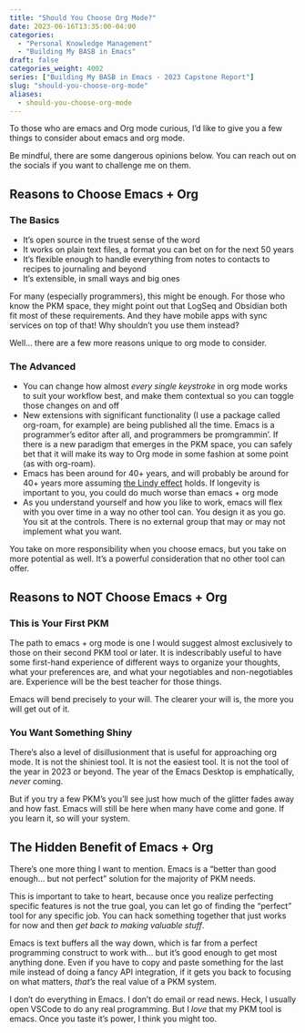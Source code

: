 ```yaml
---
title: "Should You Choose Org Mode?"
date: 2023-06-16T13:35:00-04:00
categories: 
  - "Personal Knowledge Management"
  - "Building My BASB in Emacs"
draft: false
categories_weight: 4002
series: ["Building My BASB in Emacs - 2023 Capstone Report"]
slug: "should-you-choose-org-mode"
aliases: 
  - should-you-choose-org-mode
---
```


To those who are emacs and Org mode curious, I'd like to give you a few things to consider about emacs and org mode.

Be mindful, there are some dangerous opinions below. You can reach out on the socials if you want to challenge me on them.


## Reasons to Choose Emacs + Org {#reasons-to-choose-emacs-plus-org}


### The Basics {#the-basics}

-   It's open source in the truest sense of the word
-   It works on plain text files, a format you can bet on for the next 50 years
-   It's flexible enough to handle everything from notes to contacts to recipes to journaling and beyond
-   It's extensible, in small ways and big ones

For many (especially programmers), this might be enough. For those who know the PKM space, they might point out that LogSeq and Obsidian both fit most of these requirements. And they have mobile apps with sync services on top of that! Why shouldn't you use them instead?

Well... there are a few more reasons unique to org mode to consider.


### The Advanced {#the-advanced}

-   You can change how almost _every single keystroke_ in org mode works to suit your workflow best, and make them contextual so you can toggle those changes on and off
-   New extensions with significant functionality (I use a package called org-roam, for example) are being published all the time. Emacs is a programmer's editor after all, and programmers be promgrammin'. If there is a new paradigm that emerges in the PKM space, you can safely bet that it will make its way to Org mode in some fashion at some point (as with org-roam).
-   Emacs has been around for 40+ years, and will probably be around for 40+ years more assuming [the Lindy effect](https://en.wikipedia.org/wiki/Lindy_effect) holds. If longevity is important to you, you could do much worse than emacs + org mode
-   As you understand yourself and how you like to work, emacs will flex with you over time in a way no other tool can. You design it as you go. You sit at the controls. There is no external group that may or may not implement what you want.

You take on more responsibility when you choose emacs, but you take on more potential as well. It's a powerful consideration that no other tool can offer.


## Reasons to NOT Choose Emacs + Org {#reasons-to-not-choose-emacs-plus-org}


### This is Your First PKM {#this-is-your-first-pkm}

The path to emacs + org mode is one I would suggest almost exclusively to those on their second PKM tool or later. It is indescribably useful to have some first-hand experience of different ways to organize your thoughts, what your preferences are, and what your negotiables and non-negotiables are. Experience will be the best teacher for those things.

Emacs will bend precisely to your will. The clearer your will is, the more you will get out of it.


### You Want Something Shiny {#you-want-something-shiny}

There's also a level of disillusionment that is useful for approaching org mode. It is not the shiniest tool. It is not the easiest tool. It is not the tool of the year in 2023 or beyond. The year of the Emacs Desktop is emphatically, _never_ coming.

But if you try a few PKM's you'll see just how much of the glitter fades away and how fast. Emacs will still be here when many have come and gone. If you learn it, so will your system.


## The Hidden Benefit of Emacs + Org {#the-hidden-benefit-of-emacs-plus-org}

There's one more thing I want to mention. Emacs is a "better than good enough... but not perfect" solution for the majority of PKM needs.

This is important to take to heart, because once you realize perfecting specific features is not the true goal, you can let go of finding the "perfect" tool for any specific job. You can hack something together that just works for now and then _get back to making valuable stuff_.

Emacs is text buffers all the way down, which is far from a perfect programming construct to work with... but it's good enough to get most anything done. Even if you have to copy and paste something for the last mile instead of doing a fancy API integration, if it gets you back to focusing on what matters, _that's_ the real value of a PKM system.

I don't do everything in Emacs. I don't do email or read news. Heck, I usually open VSCode to do any real programming. But I _love_ that my PKM tool is emacs. Once you taste it's power, I think you might too.
